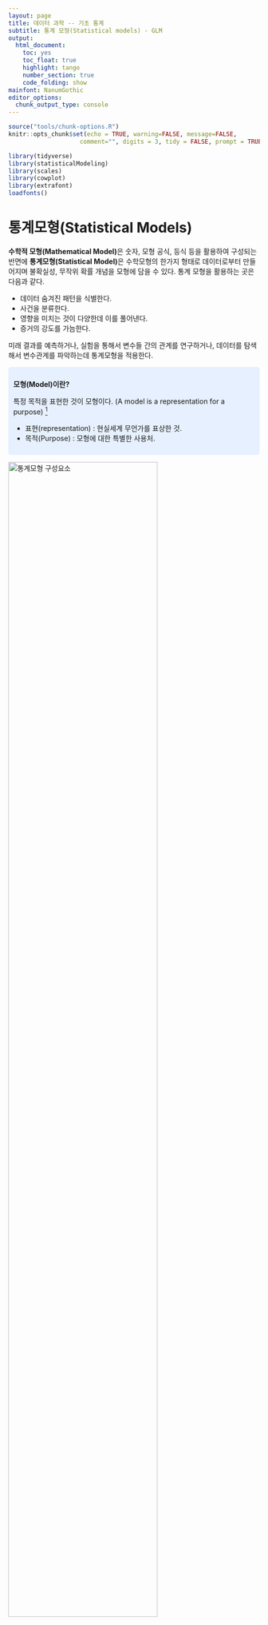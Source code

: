 ```yaml
---
layout: page
title: 데이터 과학 -- 기초 통계
subtitle: 통계 모형(Statistical models) - GLM
output:
  html_document: 
    toc: yes
    toc_float: true
    highlight: tango
    number_section: true
    code_folding: show
mainfont: NanumGothic
editor_options: 
  chunk_output_type: console
---
```



```r
source("tools/chunk-options.R")
knitr::opts_chunk$set(echo = TRUE, warning=FALSE, message=FALSE,
                    comment="", digits = 3, tidy = FALSE, prompt = TRUE, fig.align = 'center')

library(tidyverse)
library(statisticalModeling)
library(scales)
library(cowplot)
library(extrafont)
loadfonts()
```


# 통계모형(Statistical Models) {#statistical-model}

**수학적 모형(Mathematical Model)**은 숫자, 모형 공식, 등식 등을 활용하여 구성되는 반면에 
**통계모형(Statistical Model)**은 수학모형의 한가지 형태로 데이터로부터 만들어지며 불확실성, 무작위 확률 개념을 모형에 담을 수 있다.
통계 모형을 활용하는 곳은 다음과 같다.

- 데이터 숨겨진 패턴을 식별한다.
- 사건을 분류한다.
- 영향을 미치는 것이 다양한데 이를 풀어낸다.
- 증거의 강도를 가늠한다.

미래 결과를 예측하거나, 실험을 통해서 변수들 간의 관계를 연구하거나, 데이터를 탐색해서 변수관계를 파악하는데 통계모형을 적용한다.

<style>
div.blue { background-color:#e6f0ff; border-radius: 5px; padding: 10px;}
</style>
<div class = "blue">

**모형(Model)이란?**

특정 목적을 표현한 것이 모형이다. (A model is a representation for a purpose) [^model-definition]
 
- 표현(representation) : 현실세계 무언가를 표상한 것.
- 목적(Purpose) : 모형에 대한 특별한 사용처.
</div>



[^model-definition]: [Starfield, Smith, and Blelock, "How to Model It: Problem Solving for the Computer Age"](https://cran.r-project.org/web/packages/statisticalModeling/vignettes/modeling.html)

<img src="fig/stat-modeling-elements.png" alt="통계모형 구성요소" width="77%" />

##  통계모형의 구성요소 {#statistical-model-element}

모형(Model)은 특정목적을 표현한 것이며, 수학모형은 수학 구성요소를 조합해서 생성되고, 통계모형은 데이터를 기반으로 이를 학습시켜 만들어진다.
통계모형은 세가지 구성요소로 구성된다.

- 데이터 : 데이터프레임으로 깔끔한 데이터(Tidy Data)로 구성이 되어야 되고, 변수와 관측점 그리고 값으로 구성되는데 컴퓨터가 인식할 수 있을 뿐만 아니라 개념적으로도 일관된 체계를 갖춰야 된다.
- 함수: 데이터에서 패턴을 뽑아낼 수 있는 모형 훈련함수(training function)와 모형을 평가할 수 있는 평가함수(evaluation function) 한쌍으로 구성되고, 회귀모형, 나무모형, 신경망, 군집모형, 딥러닝 모형이 여기에 포함된다.
- 공식: 함수가 정해졌다면 변수들간의 관계를 R 공식에 맞춰 표현한다.


<style>
div.blue { background-color:#e6f0ff; border-radius: 5px; padding: 10px;}
</style>
<div class = "blue">

**공변량(Covariate)?**

공변량은 그 자체로 관심을 갖는 변수는 아니지만, 종속변수에 영향을 주는 독립변수다. [^covariate-wiki]

예를 들어, Woodworth (1987)는 특정 지점의 평균해수면 높이를 예측하고자 했고, 시간에 따른 해수면높이를 예측하고자 해서 
주된 독립 관심변수는 시간이지만, 해수면 대기압을 함께 독립변수에 넣어 평균해수면 높이를 예측하는 경우 훨씬 더 좋은 예측 모형을 개발할 수 있었다.
이 경우 대기압이 공변량이 된다. 경우에 따라서는 공변량이 주된 독립 관심변수로 바뀌는 경우도 종종 있다.

</div>


[^covariate-wiki]: [Covariate](https://en.wikipedia.org/wiki/Covariate)

## 통계모형 구축 흐름 {#statistical-model-workflow}

통계모형 개발과정은 데이터 과학 프로세스와 크게 차이나지 않는다. 
다만, 일반적인 통계모형을 개발할 경우 다음과 같은 과정을 거치게 되고, 지난한 과정이 될 수도 있다.

1. 데이터를 정제하고, 모형에 적합한 데이터(R과 모형 팩키지와 소통이 될 수 있는 데이터형태)가 되도록 준비한다.
1. 변수에 대한 분포를 분석하고 기울어짐이 심한 경우 변수변환도 적용한다.
1. 변수와 변수간에, 종속변수와 설명변수간에 산점도와 상관계수를 계산한다. 특히 변수간 상관관계가 $r > 0.9$ 혹은 근처인 경우 변수를 빼거나 다른 방법을 강구한다.
1. 동일한 척도로 회귀계수를 추정하고 평가하려는 경우, `scale()` 함수로 척도로 표준화한다.
1. 모형을 적합시킨 후에 잔차를 보고, 백색잡음(whitenoise)인지 확인한다. 만약, 잔차에 특정한 패턴이 보이는 경우 패턴을 잡아내는 모형을 새로 개발한다.
    1. `plot()` 함수를 사용해서 이상점이 있는지, 비선형관계를 잘 잡아냈는지 시각적으로 확인한다.
    1. 다양한 모형을 적합시키고 $R^2$ 와 `RMSE`, 정확도 등 모형평가 결과가 가장 좋은 것을 선정한다.
    1. 절약성의 원리(principle of parsimony)를 필히 준수하여 가장 간결한 모형이 되도록 노력한다.
1. 최종 모형을 선택하고 모형에 대한 해석결과와 더불어 신뢰구간 정보를 넣어 마무리한다.    

<img src="fig/stat-modeling-workflow.png" alt="통계모형 개발 작업흐름" width="100%" />

## 모형 설계(Model Design) {#statistical-model-design}

모형 설계 과정은 탐색적 데이터 분석을 통해 충분한 데이터에 대한 이해를 바탕으로 목적에 맞는 모형을 개발해 나간다.
모형설계 과정에서 중요한 의사결정을 하게 되는데 중요 모형 설계 변수에는 다음이 포함된다.

- 적합한 훈련 데이터
- 종속변수와 설명변수 선정: 독립 관심변수와 공변수(Covariate)
- 모형 아키텍쳐
    - 선형회귀모형: lm(), glm()
    - 반복분할(recursive partitioning): rpart()
    - 신경망(neural network): nnet()
    - 최근접이웃(k-nn) : knn()

결국 모형을 개발한다는 것은 데이터와 모형 개발자의 선택에 따라 이루어지는 과정의 결과물이 된다.

## 모형평가(Evaluate Model) {#stat-model-evaluation}

훈련데이터를 달리하거나, 모형 아키텍쳐를 달리 선택하거나, 공식을 달리하면 무수히 많은 다양한 모형 출력결과를 얻게 된다.
그 수많은 모형 중에서 어떤 것을 선택할 것인가? 이 문제에 답을 주는 것이 모형평가과정이다. 
예측하고자 하는 변수가 연속형이냐 범주형이냐에 따라 차이가 있기는 하지만, 기본적으로 오차가 최소화되는 모형이 가장 좋은 모형이 되지만,
과적합에 대한 문제, 모형의 복잡성에 대한 문제, 컴퓨터 계산 자원 소모에 대한 문제, 연산시간에 대한 다양한 조건이 만족되고 나서 
오차가 최소화되는 모형이 적합한 모형으로 평가된다.

<img src="fig/stat-model-evaluation.png" alt="통계모형 평가" width="77%" />


# 키보드 자판으로 통계모형 표현법 [^chicago-formula] {#stat-model-formula}

[^chicago-formula]: [Statistical Formula Notation in R](http://faculty.chicagobooth.edu/richard.hahn/teaching/formulanotation.pdf)

수학공식을 R공식으로 변환해서 표현해야 되는 사유는 자판을 통해 수식을 입력해야 한다는 한계에 기인한다.
따라서, 자판에 있는 키보드의 특수기호를 잘 활용하여 가장 가독성이 좋고 입력이 용이하게 나름대로 R에서 
구현한 방식은 다음과 같다.

1. 주효과에 대해 변수를 입력으로 넣을 `+`를 사용한다.
1. 교호작용을 변수간에 표현할 때 `:`을 사용한다. 예를 들어 `x*y`는 `x+y+x:z`와 같다.
1. 모든 변수를 표기할 때 `.`을 사용한다. 
1. 종속변수와 예측변수를 구분할 때 `~`을 사용한다. `y ~ .`은 데이터프레임에 있는 모든 변수를 사용한다는 의미가 된다.
1. 특정변수를 제거할 때는 `-`를 사용한다. `y ~ . -x`는 모든 예측변수를 사용하고, 특정 변수 `x`를 제거한다는 의미가 된다.
1. 상수항을 제거할 때는 `-1`을 사용한다.


| R 공식구문 | 수학 모형 | 설명 |
|------------|---------------|-----------------------------|
|`y~x`       | $y_i = \beta_0 + \beta_1 x_i + \epsilon_i$ | `x`를 `y`에 적합시키는 1차 선형회귀식 |
|`y~x -1`    | $y_i = \beta_1 x_i + \epsilon_i$ | `x`를 `y`에 적합시 절편 없는 1차 선형회귀식 |
|`y~x+z`     | $y_i = \beta_0 + \beta_1 x_i + \beta_2 z_i +\epsilon_i$ | `x`와 `z`를 `y`에 적합시키는 1차 선형회귀식 |
|`y~x:z`     | $y_i = \beta_0 + \beta_1 x_i \times z_i +\epsilon_i$ | `x`와 `z` 교호작용 항을 `y`에 적합시키는 1차 선형회귀식 |
|`y~x*z`     | $y_i = \beta_0 + \beta_1 x_i + \beta_2 z_i + \beta_1 x_i \times z_i +\epsilon_i$ | `x`와 `z`, 교호작용항을 `y`에 적합시키는 1차 선형회귀식 |


교육수준에 따른 가계소득을 예측하는 경우 `income ~ educ` 공식을 적용할 경우 $\text{income} = \alpha + \beta \times \text{education}$, 
$\text{가계 소득} = \alpha + \beta \times \text{교육 수준}$이 되고, 가계소득은 교육수준의 함수가 된다, 가계소득은 교육수준으로 설명된다, 
가계소득은 교육수준으로 모형화되고, 가계소득을 교육수준으로 설명할 수 있다 등등으로 언급된다.

``` r
inc_lm <- lm(income ~ educ, data=income)
```

앞서 기술한 통계모형공식을 키보드 자판으로 표현하는데 주요 사용되는 기호와 의미는 다음과 같다.

|  기호  |              의미                    |
|--------|--------------------------------------|
|   +    | 해당변수 포함                        |
|   -    | 해당변수 제외                        |
|   :    | 두변수 교호작용 포함                 |
|   *    | 해당변수와 교호작용 포함             |
|   `|`  | 조건 반영 해당변수 포함              |
|   ^    | 모든 변수와 모든 교호작용 포함       |
|  `I`   | 해당 수식으로 구성된 변수 새로 추가  |
|   1    | 상수항                               |

세가지 변수를 공식에 넣어 예측을 하는 경우 교호작용까지 고려하여 공식에 넣게 되면 다음과 같다.

$y_i = \beta_0 + \beta_1 X_i + \beta_2 Z_i + \beta_3 W_i + \beta_4 X_i \times Z_i + \beta_5 X_i \times W_i + \beta_6 W_i \times Z_i +\epsilon_i$

``` r
formula_notation_1 <- 'Y ~ X + Z + W + X:Z + X:W + Z:W'
formula_notation_2 <- 'Y ~ X * Z * W - X:Z:W'
formula_notation_3 <- 'Y ~ (X + Z + W)^2'

income_lm <- lm(formula_notation_1, data=income_df)
income_lm <- lm(formula_notation_2, data=income_df)
income_lm <- lm(formula_notation_3, data=income_df)
```

# 집값 예측 사례 {#stat-model-case-study}

처음에 벽난로 숫자(`fireplaces`)로 집값을 예측하고, 평수(`living_area`)를 추가하고,
벽난로 숫자와 평수간의 교호작용도 추가하고, 땅값(`land_value`)도 추가하고, 
침실숫자(`bedrooms`)도 넣어가며 좀더 정밀한 집값 예측모형을 이해하면서 만들어 나간다.


``` r
library(statisticalModeling)
data(Houses_for_sale)

house_mod <- lm(price ~ fireplaces, data = Houses_for_sale)
gmodel(house_mod)

house_mod <- lm(price ~ fireplaces + living_area, data = Houses_for_sale)
gmodel(house_mod)

house_mod <- lm(price ~ fireplaces * living_area, data = Houses_for_sale)
gmodel(house_mod)

house_mod <- lm(price ~ fireplaces * living_area + land_value, data = Houses_for_sale)
gmodel(house_mod)

house_mod <- lm(price ~ fireplaces * living_area + land_value + bedrooms, data = Houses_for_sale)
gmodel(house_mod)
```

# 일반화 선형모형 {#stat-modeling-GLM}

선형모형(Linear Model)은 선형 계수(Linear coefficient)/기울기(Slope)와 기준효과가 되는 절편(intercept)을 통해 데이터를 설명한다. 
수식으로 $y=\beta_0 + \beta_1 x +\epsilon $으로 표현한다. 수식을 R 코드로 `lm(y ~ x, data=df)`와 같이 표현하게 된다. 
선형모형은 정규성(normality) 가정과 함께 선형 단조증가감수(Linear Monotonic)을 가정하여 비선형 단조증가감소 혹은 비선형 단조증가감소가 아닌 경우 적정한 모형이 아니다.
특히, 연속형 변수를 가정한 경우가 아니면 선형모형은 특히 부적절하다. 
예를 들어, 생존여부, 인터넷 광고 클릭수 등은 선형모형으로 한계가 있어 일반화선형모형(Generalized Linear Model)이 도입되게 된다.

일반화선형모형(Generalized linear model, GLM)은 선형모형과 유사하나 비정규 오차분포(Non-normal error distribution)을 가정하고,
연결함수(link function) $y = \psi(\beta_0 + \beta_1 x + \epsilon)$ 개념을 도입하여 문제를 해결한다. 이를 R 코드로 구현할 경우 `glm(y ~ x, data=df, family="gaussian")`처럼, `lm()`과 유사하나 분포 패밀리(family) 명시가 추가된다.

## 계수(count) 데이터 [^glm-poisson-korean] [^shark-poisson] {#stat-modeling-GLM-poisson}

[^glm-poisson-korean]: [깨고 싶은 알, "일반화 선형 모델"](http://r-bong.blogspot.com/2016/11/blog-post.html)

[^shark-poisson]: [Poisson Regression Example, STAT 538A 2015](https://www.stat.ubc.ca/~rollin/teach/538A/PoissonReg.html)


0보다 큰 양수 계수형 데이터를 흔히 관측된다. 축구경기 골수를 비롯하여 소방관 월별 사망 숫자, 말에 치어죽은 프로이센 병사수 등이 이런 유형에 포함된다.
계수형 데이터를 모형화하는데 포아송 분포를 도입하는데 $x = 0,1,2, \codts$, 평균과 분선은 $\lambda$를 갖고,
확률분포는 $P(x) = \frac{\lambda^x e^{-\lambda}}{x!}$으로 정의되고 고정된 공간과 시간에 발생하는 사건을 모형화하는데 적합하다. 
계수형 데이터를 R코드로 일반화선형모형으로 반영하는 방법은 `glm(y ~ x, data=df, family="poisson")`이 된다.
포아송분포를 적용하기 적절하지 못한 사례는 음수 혹은 소수점이 붙은 데이터, 시간과 공간에 사건이 고정되지 않고, 평균이 30 보다 큰 경우, Over-dispersed/Zero-inflated 데이터의 경우 다른 방법을 찾아봐야 한다. 예를 들어, 평균 $\lambda > 30$인 경우 정규분포를 따르는 선형모형을 적용함이 타당하다.


<style>
div.blue { background-color:#e6f0ff; border-radius: 5px; padding: 10px;}
</style>
<div class = "blue">

**포아송 분포 가정**

- 동일한 길이의 어떤 두 구간에서 사건발생의 확률은 동일하다.
- 어떤 구간의 사건발생이나 사건 불발은 다른 구간에서의 사건 발생, 불발과는 무관하다.
- 매우 짧은 시간이나 매우 작은 공간에 두 개 이상의 결과가 동시에 발생할 확률은 0이다.

</div>



## 오프셋(offset) [^glm-offset] {#stat-modeling-GLM-poisson-offset}

[^glm-offset]: [StackExchange, "When to use an offset in a Poisson regression?"](https://stats.stackexchange.com/questions/11182/when-to-use-an-offset-in-a-poisson-regression)

[플로리다 상어공격 데이터](http://people.stern.nyu.edu/jsimonof/AnalCatData/Data/)를 다운로드 받아 일반화선형모형 적합해본다. 포아송 분포를 GLM에 적합하는데 계수(count) 데이터를 선형모형으로 적합시키는데 사용되고 전형적인 수식은 다음과 같다.

$$\log \mu_x = \beta_0 + \beta_1 x$$

여기서, $\mu_x$는 공변량($x$)에 대한 기대 계수(count)가 된다.
하지만, 계수보다는 비율을 모형하는게 일반적으로 단위를 맞추는데 적합하다.
따라서 수식은 비율 $t_x$를 반영하여 다음과 같이 적을 수 있다.

$\log \tfrac{\mu_x}{t_x} = \beta'_0 + \beta'_1 x$

여기서 $t_x$는 공변량($x$)에 대한 노출된 시간, 플로리다 거주민수 등이 해당된다.
수식을 다시 전개하여 정리하면 다음과 같다.

$\log \mu_x = \log t_x + \beta'_0 + \beta'_1 x$

여기서, $\log t_x$는 오프셋 역할을 하고 `glm()`에서는 이에 해당되는 계수를 추정하지 않고 회귀모형을 적합시키게 된다.

원본데이터를 다운로드 받아 플로리다 주민수가 많아 주민수를 천명단위로 조정하고 `glm()` 모형에 
`offset`, `family`를 반영하여 일반화선형모형 적합을 수행한다.

`ggplot`에 `geom_smoth()` 함수를 사용해서 선형모형으로 적합한 결과와 비교한다.

```r
shark_df <- read_csv("http://people.stern.nyu.edu/jsimonof/AnalCatData/Data/Comma_separated/floridashark.csv")

shark_df <- shark_df %>% 
    mutate(pop_offset = Population/1000,
           attack_rate = Attacks / Population * 100)

shark_glm <- glm(Attacks ~ offset(log(pop_offset)) + Year, family=poisson, data=shark_df)

shark_glm_g <- ggplot(data = shark_df, aes(x = Year, y = Attacks + offset(log(pop_offset)))) + 
    geom_point() +
	geom_smooth(method = 'glm', method.args = list(family = 'poisson'), se=FALSE, color="red") +
    labs(x="연도", y="상어 공격횟수", title="일반화 선형모형 적합") +
    theme_bw(base_family="AppleGothic")

shark_lm_g <- ggplot(data = shark_df, aes(x = Year, y = Attacks + offset(log(pop_offset)))) + 
    geom_point() +
	geom_smooth(method = 'lm', se=FALSE, color="red") +
    labs(x="연도", y="상어 공격횟수", title="단순 선형모형 적합") +
    theme_bw(base_family="AppleGothic")

cowplot::plot_grid(shark_lm_g, shark_glm_g)
```


`broom` 팩키지 `tidy()`함수를 사용해서 회귀계수를 추출하는데 적절한 해석이 이루어지도록 `exponentiate` 인자를 넣어 해석한다. `conf.int` 인자도 함께 넣어 회귀계수에 대한 신뢰구간도 함께 해석하는데 지수변환을 했기 때문에 0을 포함하는 여부보다는, **1**의 포함여부가 유의성 검정기준이 된다.

```r
options(scipen=999)
shark_glm %>% broom::tidy(exponentiate = TRUE, conf.int = TRUE)
```







